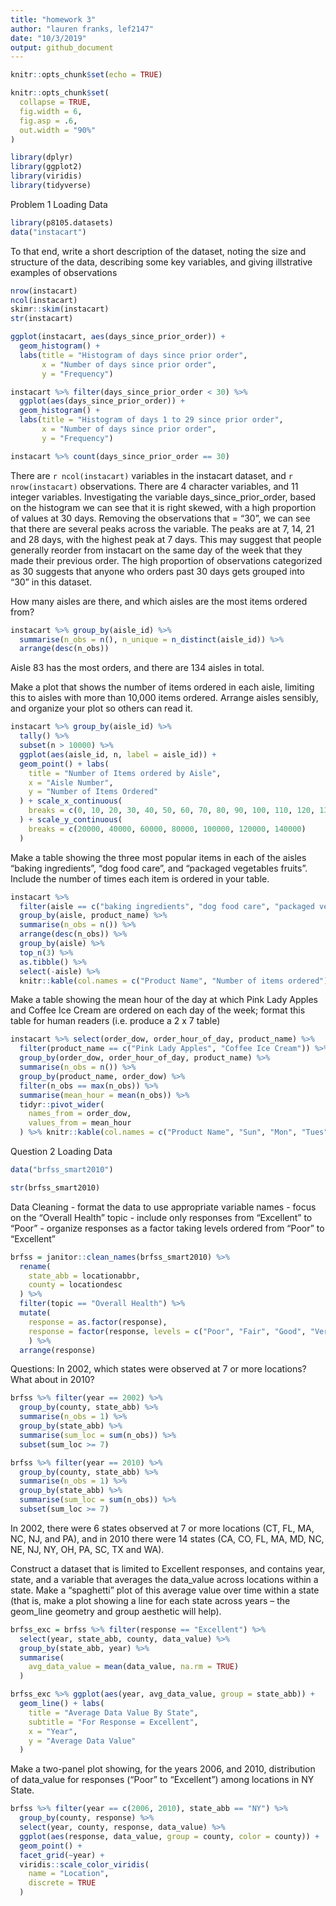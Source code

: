 ```yaml
---
title: "homework 3"
author: "lauren franks, lef2147"
date: "10/3/2019"
output: github_document
---
```


```r
knitr::opts_chunk$set(echo = TRUE)

knitr::opts_chunk$set(
  collapse = TRUE,
  fig.width = 6,
  fig.asp = .6,
  out.width = "90%"
)

library(dplyr)
library(ggplot2)
library(viridis)
library(tidyverse)
```

Problem 1
Loading Data
```r
library(p8105.datasets)
data("instacart")
```

To that end, write a short description of the dataset, noting the size and structure of the data, describing some key variables, and giving illstrative examples of observations
```r
nrow(instacart)
ncol(instacart)
skimr::skim(instacart)
str(instacart)
```

```r
ggplot(instacart, aes(days_since_prior_order)) + 
  geom_histogram() + 
  labs(title = "Histogram of days since prior order",
       x = "Number of days since prior order",
       y = "Frequency")

instacart %>% filter(days_since_prior_order < 30) %>% 
  ggplot(aes(days_since_prior_order)) +
  geom_histogram() + 
  labs(title = "Histogram of days 1 to 29 since prior order",
       x = "Number of days since prior order",
       y = "Frequency")

instacart %>% count(days_since_prior_order == 30)
```
There are `r ncol(instacart)` variables in the instacart dataset, and `r nrow(instacart)` observations. There are 4 character variables, and 11 integer variables. Investigating the variable days_since_prior_order, based on the histogram we can see that it is right skewed, with a high proportion of values at 30 days. Removing the observations that = "30", we can see that there are several peaks across the variable. The peaks are at 7, 14, 21 and 28 days, with the highest peak at 7 days. This may suggest that people generally reorder from instacart on the same day of the week that they made their previous order. The high proportion of observations categorized as 30 suggests that anyone who orders past 30 days gets grouped into "30" in this dataset.

How many aisles are there, and which aisles are the most items ordered from?
```r
instacart %>% group_by(aisle_id) %>% 
  summarise(n_obs = n(), n_unique = n_distinct(aisle_id)) %>% 
  arrange(desc(n_obs))
```
Aisle 83 has the most orders, and there are 134 aisles in total. 


Make a plot that shows the number of items ordered in each aisle, limiting this to aisles with more than 10,000 items ordered. Arrange aisles sensibly, and organize your plot so others can read it.
```r
instacart %>% group_by(aisle_id) %>% 
  tally() %>% 
  subset(n > 10000) %>% 
  ggplot(aes(aisle_id, n, label = aisle_id)) + 
  geom_point() + labs(
    title = "Number of Items ordered by Aisle",
    x = "Aisle Number",
    y = "Number of Items Ordered"
  ) + scale_x_continuous(
    breaks = c(0, 10, 20, 30, 40, 50, 60, 70, 80, 90, 100, 110, 120, 130, 140)
  ) + scale_y_continuous(
    breaks = c(20000, 40000, 60000, 80000, 100000, 120000, 140000)
  )
```

Make a table showing the three most popular items in each of the aisles “baking ingredients”, “dog food care”, and “packaged vegetables fruits”. Include the number of times each item is ordered in your table.
```r
instacart %>% 
  filter(aisle == c("baking ingredients", "dog food care", "packaged vegetables fruits")) %>% 
  group_by(aisle, product_name) %>% 
  summarise(n_obs = n()) %>% 
  arrange(desc(n_obs)) %>% 
  group_by(aisle) %>% 
  top_n(3) %>% 
  as.tibble() %>% 
  select(-aisle) %>% 
  knitr::kable(col.names = c("Product Name", "Number of items ordered"))
```

Make a table showing the mean hour of the day at which Pink Lady Apples and Coffee Ice Cream are ordered on each day of the week; format this table for human readers (i.e. produce a 2 x 7 table)
```r
instacart %>% select(order_dow, order_hour_of_day, product_name) %>% 
  filter(product_name == c("Pink Lady Apples", "Coffee Ice Cream")) %>% 
  group_by(order_dow, order_hour_of_day, product_name) %>% 
  summarise(n_obs = n()) %>% 
  group_by(product_name, order_dow) %>% 
  filter(n_obs == max(n_obs)) %>% 
  summarise(mean_hour = mean(n_obs)) %>% 
  tidyr::pivot_wider(
    names_from = order_dow,
    values_from = mean_hour
  ) %>% knitr::kable(col.names = c("Product Name", "Sun", "Mon", "Tues", "Wed", "Thurs", "Fri", "Sat"))
```


Question 2
Loading Data
```r
data("brfss_smart2010")

str(brfss_smart2010)
```

Data Cleaning
 - format the data to use appropriate variable names
 - focus on the “Overall Health” topic
 - include only responses from “Excellent” to “Poor”
 - organize responses as a factor taking levels ordered from “Poor” to “Excellent”
```r
brfss = janitor::clean_names(brfss_smart2010) %>% 
  rename(
    state_abb = locationabbr,
    county = locationdesc
  ) %>% 
  filter(topic == "Overall Health") %>% 
  mutate(
    response = as.factor(response),
    response = factor(response, levels = c("Poor", "Fair", "Good", "Very good", "Excellent"), ordered = TRUE)
    ) %>% 
  arrange(response)
```

Questions:
In 2002, which states were observed at 7 or more locations? What about in 2010?
```r
brfss %>% filter(year == 2002) %>% 
  group_by(county, state_abb) %>% 
  summarise(n_obs = 1) %>% 
  group_by(state_abb) %>% 
  summarise(sum_loc = sum(n_obs)) %>% 
  subset(sum_loc >= 7)

brfss %>% filter(year == 2010) %>% 
  group_by(county, state_abb) %>% 
  summarise(n_obs = 1) %>% 
  group_by(state_abb) %>% 
  summarise(sum_loc = sum(n_obs)) %>% 
  subset(sum_loc >= 7)
```
In 2002, there were 6 states observed at 7 or more locations (CT, FL, MA, NC, NJ, and PA), and in 2010 there were 14 states (CA, CO, FL, MA, MD, NC, NE, NJ, NY, OH, PA, SC, TX and WA). 

Construct a dataset that is limited to Excellent responses, and contains year, state, and a variable that averages the data_value across locations within a state. Make a “spaghetti” plot of this average value over time within a state (that is, make a plot showing a line for each state across years – the geom_line geometry and group aesthetic will help).
```r
brfss_exc = brfss %>% filter(response == "Excellent") %>% 
  select(year, state_abb, county, data_value) %>% 
  group_by(state_abb, year) %>% 
  summarise(
    avg_data_value = mean(data_value, na.rm = TRUE)
  )

brfss_exc %>% ggplot(aes(year, avg_data_value, group = state_abb)) + 
  geom_line() + labs(
    title = "Average Data Value By State",
    subtitle = "For Response = Excellent",
    x = "Year",
    y = "Average Data Value"
  )
```

Make a two-panel plot showing, for the years 2006, and 2010, distribution of data_value for responses (“Poor” to “Excellent”) among locations in NY State.
```r
brfss %>% filter(year == c(2006, 2010), state_abb == "NY") %>% 
  group_by(county, response) %>% 
  select(year, county, response, data_value) %>% 
  ggplot(aes(response, data_value, group = county, color = county)) + 
  geom_point() +
  facet_grid(~year) +
  viridis::scale_color_viridis(
    name = "Location",
    discrete = TRUE
  )
```





